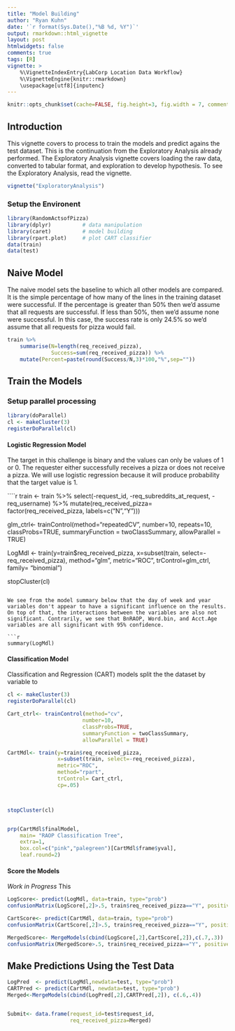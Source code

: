 ```yaml
---
title: "Model Building"
author: "Ryan Kuhn"
date: '`r format(Sys.Date(),"%B %d, %Y")`'
output: rmarkdown::html_vignette
layout: post
htmlwidgets: false
comments: true
tags: [R]
vignette: >
    %\VignetteIndexEntry{LabCorp Location Data Workflow}
    %\VignetteEngine{knitr::rmarkdown}
    \usepackage[utf8]{inputenc}
---
```


```r
knitr::opts_chunk$set(cache=FALSE, fig.height=3, fig.width = 7, comment=NULL, eval=F, tiy=T, message = F, warning = F, width=80)
```

## Introduction
This vignette covers to process to train the models and predict agains the test dataset. This is the continuation from the Exploratory Analysis already performed. The Exploratory Analysis vignette covers loading the raw data, converted to tabular format, and exploration to develop hypothesis. To see the Exploratory Analysis, read the vignette.
```r
vignette("ExploratoryAnalysis")
```

### Setup the Environent 
```r
library(RandomActsofPizza)
library(dplyr)          # data manipulation
library(caret)          # model building
library(rpart.plot)     # plot CART classifier
data(train)
data(test)
```

## Naive Model 
The naive model sets the baseline to which all other models are compared. It is the simple percentage of how many of the lines in the training dataset were successful. If the percentage is greater than 50% then we'd assume that all requests are successful. If less than 50%, then we'd assume none were successful. In this case, the success rate is only 24.5% so we'd assume that all requests for pizza would fail. 
```r
train %>%
    summarise(N=length(req_received_pizza),
              Success=sum(req_received_pizza)) %>%
    mutate(Percent=paste(round(Success/N,3)*100,"%",sep=""))
```

## Train the Models  
### Setup parallel processing 
```r
library(doParallel)
cl <- makeCluster(3)
registerDoParallel(cl)
```

#### Logistic Regression Model   
The target in this challenge is binary and the values can only be values of 1 or 0. The requester either successfully receives a pizza or does not receive a pizza. We will use logistic regression because it will produce probability that the target value is 1. 

````r
train <- train %>%
    select(-request_id, -req_subreddits_at_request, -req_username) %>%
    mutate(req_received_pizza= factor(req_received_pizza, labels=c("N","Y")))

glm_ctrl<- trainControl(method="repeatedCV",
                        number=10,
                        repeats=10,
                        classProbs=TRUE,
                        summaryFunction = twoClassSummary,
                        allowParallel = TRUE)

LogMdl <- train(y=train$req_received_pizza,
                x=subset(train, select=-req_received_pizza),
                method="glm",
                metric="ROC",
                trControl=glm_ctrl,
                family= "binomial") 


stopCluster(cl)
```

We see from the model summary below that the day of week and year variables don't appear to have a significant influence on the results. On top of that, the interactions between the variables are also not significant. Contrarily, we see that BnRAOP, Word.bin, and Acct.Age variables are all significant with 95% confidence. 

```r
summary(LogMdl)
```

#### Classification Model  
Classification and Regression (CART) models split the the dataset by variable to 

```r
cl <- makeCluster(3)
registerDoParallel(cl)

Cart_ctrl<- trainControl(method="cv",
                        number=10,
                        classProbs=TRUE,
                        summaryFunction = twoClassSummary,
                        allowParallel = TRUE)

CartMdl<- train(y=train$req_received_pizza,
                x=subset(train, select=-req_received_pizza),
                metric="ROC",
                method="rpart",
                trControl= Cart_ctrl,
                cp=.05)



stopCluster(cl)


prp(CartMdl$finalModel,
    main= "RAOP Classification Tree",
    extra=1,
    box.col=c("pink","palegreen")[CartMdl$frame$yval],
    leaf.round=2)

```


#### Score the Models  
*Work in Progress*
This 
```r
LogScore<- predict(LogMdl, data=train, type="prob")
confusionMatrix(LogScore[,2]>.5, train$req_received_pizza=="Y", positive="TRUE")

CartScore<- predict(CartMdl, data=train, type="prob")
confusionMatrix(CartScore[,2]>.5, train$req_received_pizza=="Y", positive="TRUE")

MergedScore<- MergeModels(cbind(LogScore[,2],CartScore[,2]),c(.7,.3))
confusionMatrix(MergedScore>.5, train$req_received_pizza=="Y", positive="TRUE")
```

## Make Predictions Using the Test Data

```r
LogPred  <- predict(LogMdl,newdata=test, type="prob")
CARTPred <- predict(CartMdl, newdata=test, type="prob")
Merged<-MergeModels(cbind(LogPred[,2],CARTPred[,2]), c(.6,.4))


Submit<- data.frame(request_id=test$request_id,
                    req_received_pizza=Merged)
```
